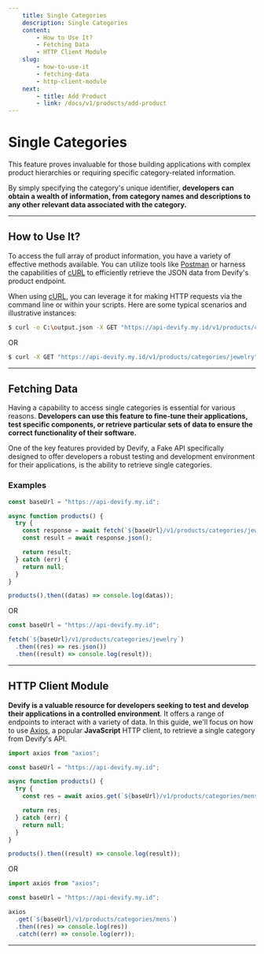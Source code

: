 ```yaml
---
    title: Single Categories
    description: Single Categories
    content:
        - How to Use It?
        - Fetching Data
        - HTTP Client Module
    slug:
        - how-to-use-it
        - fetching-data
        - http-client-module
    next:
        - title: Add Product
        - link: /docs/v1/products/add-product
---
```


# Single Categories

This feature proves invaluable for those building applications with complex product hierarchies or requiring specific category-related information.

By simply specifying the category's unique identifier, **developers can obtain a wealth of information, from category names and descriptions to any other relevant data associated with the category.**

---

## How to Use It?

To access the full array of product information, you have a variety of effective methods available. You can utilize tools like [Postman](https://postman.com) or harness the capabilities of [cURL](https://curl.se) to efficiently retrieve the JSON data from Devify's product endpoint.

When using [cURL](https://curl.se), you can leverage it for making HTTP requests via the command line or within your scripts. Here are some typical scenarios and illustrative instances:

```bash
$ curl -o C:\output.json -X GET "https://api-devify.my.id/v1/products/categories/jewelry"
```

OR

```bash
$ curl -X GET "https://api-devify.my.id/v1/products/categories/jewelry"
```

---

## Fetching Data

Having a capability to access single categories is essential for various reasons. **Developers can use this feature to fine-tune their applications, test specific components, or retrieve particular sets of data to ensure the correct functionality of their software.**

One of the key features provided by Devify, a Fake API specifically designed to offer developers a robust testing and development environment for their applications, is the ability to retrieve single categories.

### Examples

```js
const baseUrl = "https://api-devify.my.id";

async function products() {
  try {
    const response = await fetch(`${baseUrl}/v1/products/categories/jewelry`);
    const result = await response.json();

    return result;
  } catch (err) {
    return null;
  }
}

products().then((datas) => console.log(datas));
```

OR

```js
const baseUrl = "https://api-devify.my.id";

fetch(`${baseUrl}/v1/products/categories/jewelry`)
  .then((res) => res.json())
  .then((result) => console.log(result));
```

---

## HTTP Client Module

**Devify is a valuable resource for developers seeking to test and develop their applications in a controlled environment**. It offers a range of endpoints to interact with a variety of data. In this guide, we'll focus on how to use [Axios](https://axios-http.com), a popular **JavaScript** HTTP client, to retrieve a single category from Devify's API.

```js
import axios from "axios";

const baseUrl = "https://api-devify.my.id";

async function products() {
  try {
    const res = await axios.get(`${baseUrl}/v1/products/categories/mens`);

    return res;
  } catch (err) {
    return null;
  }
}

products().then((result) => console.log(result));
```

OR

```js
import axios from "axios";

const baseUrl = "https://api-devify.my.id";

axios
  .get(`${baseUrl}/v1/products/categories/mens`)
  .then((res) => console.log(res))
  .catch((err) => console.log(err));
```

---
